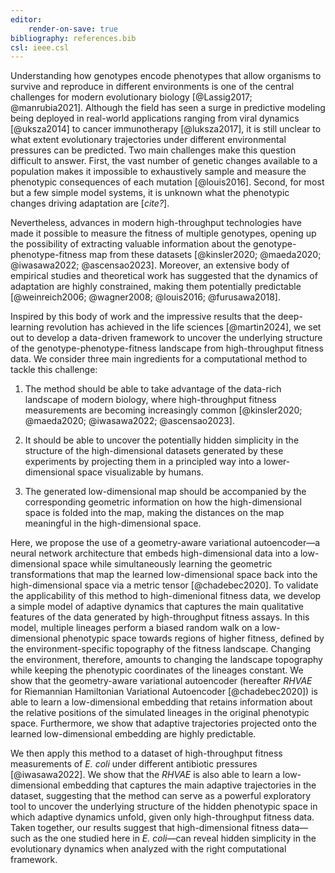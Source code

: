 ```yaml
---
editor:
    render-on-save: true
bibliography: references.bib
csl: ieee.csl
---
```


Understanding how genotypes encode phenotypes that allow organisms to survive
and reproduce in different environments is one of the central challenges for
modern evolutionary biology [@Lassig2017; @manrubia2021]. Although the field has
seen a surge in predictive modeling being deployed in real-world applications
ranging from viral dynamics [@uksza2014] to cancer immunotherapy [@luksza2017],
it is still unclear to what extent evolutionary trajectories under different
environmental pressures can be predicted. Two main challenges make this question
difficult to answer. First, the vast number of genetic changes available to a
population makes it impossible to exhaustively sample and measure the phenotypic
consequences of each mutation [@louis2016]. Second, for most but a few simple
model systems, it is unknown what the phenotypic changes driving adaptation are
[*cite?*].

Nevertheless, advances in modern high-throughput technologies have made it
possible to measure the fitness of multiple genotypes, opening up the
possibility of extracting valuable information about the
genotype-phenotype-fitness map from these datasets [@kinsler2020; @maeda2020;
@iwasawa2022; @ascensao2023]. Moreover, an extensive body of empirical studies
and theoretical work has suggested that the dynamics of adaptation are highly
constrained, making them potentially predictable [@weinreich2006; @wagner2008;
@louis2016; @furusawa2018]. 

<!-- Inspired by this body of work and the deep-learning revolution with the capacity
to extract simple patterns from complex high-dimensional data, we set out two
main goals for this work: 1. to develop a simple theoretical framework to
capture the qualitative features of the data generative process of
high-throughput fitness assays, and 2. to connect this framework with a
data-driven non-linear dimensionality reduction method to extract relevant
features from such complex high-dimensional datasets. -->

Inspired by this body of work and the impressive results that the deep-learning
revolution has achieved in the life sciences [@martin2024], we set out to
develop a data-driven framework to uncover the underlying structure of the
genotype-phenotype-fitness landscape from high-throughput fitness data. We
consider three main ingredients for a computational method to tackle this
challenge:

1.  The method should be able to take advantage of the data-rich landscape of
modern biology, where high-throughput fitness measurements are becoming
increasingly common [@kinsler2020; @maeda2020; @iwasawa2022; @ascensao2023].

2. It should be able to uncover the potentially hidden simplicity in the
structure of the high-dimensional datasets generated by these experiments by
projecting them in a principled way into a lower-dimensional space visualizable
by humans.

3. The generated low-dimensional map should be accompanied by the corresponding
geometric information on how the high-dimensional space is folded into the map,
making the distances on the map meaningful in the high-dimensional space.

Here, we propose the use of a geometry-aware variational autoencoder---a neural
network architecture that embeds high-dimensional data into a low-dimensional
space while simultaneously learning the geometric transformations that map the
learned low-dimensional space back into the high-dimensional space via a metric
tensor [@chadebec2020]. To validate the applicability of this method to
high-dimenional fitness data, we develop a simple model of adaptive dynamics
that captures the main qualitative features of the data generated by
high-throughput fitness assays. In this model, multiple lineages perform a
biased random walk on a low-dimensional phenotypic space towards regions of
higher fitness, defined by the environment-specific topography of the fitness
landscape. Changing the environment, therefore, amounts to changing the
landscape topography while keeping the phenotypic coordinates of the lineages
constant. We show that the geometry-aware variational autoencoder (hereafter
*RHVAE* for Riemannian Hamiltonian Variational Autoencoder [@chadebec2020]) is
able to learn a low-dimensional embedding that retains information about the
relative positions of the simulated lineages in the original phenotypic space.
Furthermore, we show that adaptive trajectories projected onto the learned
low-dimensional embedding are highly predictable. 

We then apply this method to a dataset of high-throughput fitness measurements
of *E. coli* under different antibiotic pressures [@iwasawa2022]. We show that
the *RHVAE* is also able to learn a low-dimensional embedding that captures the
main adaptive trajectories in the dataset, suggesting that the method can serve
as a powerful exploratory tool to uncover the underlying structure of the hidden
phenotypic space in which adaptive dynamics unfold, given only high-throughput
fitness data. Taken together, our results suggest that high-dimensional fitness
data---such as the one studied here in *E. coli*---can reveal hidden simplicity
in the evolutionary dynamics when analyzed with the right computational
framework.